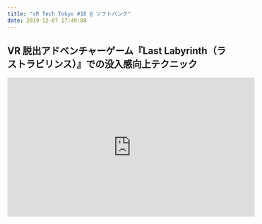```yaml
---
title: "xR Tech Tokyo #18 @ ソフトバンク"
date: 2019-12-07 17:49:08
---
```


## VR 脱出アドベンチャーゲーム『Last Labyrinth（ラストラビリンス）』での没入感向上テクニック

<iframe
  width="560"
  height="315"
  src="https://www.youtube.com/embed/3EpgRaN9TnM"
  frameborder="0"
  allow="accelerometer; autoplay; encrypted-media; gyroscope; picture-in-picture"
  allowfullscreen
/>


<Tweet url="https://twitter.com/fura/status/1197812200779337728" />

非言語的コミュニケーション
没入感を阻害する要因

- 身体感覚のずれ(腕の長さなど)
- 腕のなかさ
- 姿勢の差
- 補正
- コントローラー操作が複雑

VR 酔い
身体感覚が弱い

現実世界に存在しないもの
キャラクター違和感問題

ゲームデザイン

姿勢など一致する
入力簡単化
言葉が通じない
移動を辞める

アニメーター && テクニカルアーティスト 優位

ホラーの表現

ジャンプスケアを排除

視線誘導
死亡原因
想像しやすい死亡原因

マイルドで表現
流行月、人体損壊ゼロ
死亡した顔を見せない

寸止めブラックアウト

No UI
説得力がある世界観

## アナログとデジタルを溶け合わせて作る「体験としての AR」作り

AR marker
|> cloud vision api
|> poly

アプリ => メタファー => AR

sky letter

地図記号 => AR

アナログ 体験の入口

メタファー
ラビットホール
コピーライティング

## Pool VR

プルー関連の撮影

Rockin'Pool

tokyo pool labo

- 仮設検証
- タピオカ理論

映えの要素を入れる

日経トレンディ

- 全部乗せラーメン理論
- ホッキュクジラ理論

## LT

### Swift で ARKit3 を使うには

AR configuration

Swift invader

### 全て Blender でつくる CG VR の可能性

prerendering

ec2 s3 batch

@r_etx

### ARKit 3 のモーションキャプチャを録画してみた

arkit 3
リリカ

モーションデータ
humanroid

kinect
チュウニング

drumath

tgs 審査 インターネット

### Hanger Drive: 人間制御による segway drift の自動運転化

segway drift

ハンガー反射

### AR で悪の会議を実現する

webRTC...

